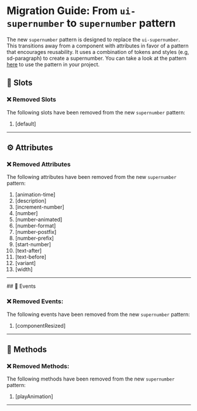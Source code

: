 # Migration Guide: From `ui-supernumber` to `supernumber` pattern

The new `supernumber` pattern is designed to replace the `ui-supernumber`. This transitions away from a component with attributes in favor of a pattern that encourages reusability. It uses a combination of tokens and styles (e.g, sd-paragraph) to create a supernumber. You can take a look at the pattern [here](https://solid-design-system.fe.union-investment.de/x.x.x/storybook/?path=/docs/pattern-supernumber--docs) to use the pattern in your project.

## 💾 Slots

### ❌ Removed Slots

The following slots have been removed from the new `supernumber` pattern:

1. [default]

<hr />

## ⚙️ Attributes

### ❌ Removed Attributes

The following attributes have been removed from the new `supernumber` pattern:

1. [animation-time]
2. [description]
3. [increment-number]
4. [number]
5. [number-animated]
6. [number-format]
7. [number-postfix]
8. [number-prefix]
9. [start-number]
10. [text-after]
11. [text-before]
12. [variant]
13. [width]

<hr />
## 🥳 Events

### ❌ Removed Events:

The following events have been removed from the new `supernumber` pattern:

1. [componentResized]

<hr />

## 🧪 Methods

### ❌ Removed Methods:

The following methods have been removed from the new `supernumber` pattern:

1. [playAnimation]

<hr />
